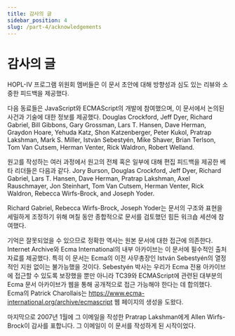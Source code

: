 ```yaml
---
title: 감사의 글
sidebar_position: 4
slug: /part-4/acknowledgements
---
```


# 감사의 글

HOPL-IV 프로그램 위원회 멤버들은 이 문서 초안에 대해 방향성과 심도 있는 리뷰와 소중한 피드백을 제공했다.

다음 동료들은 JavaScript와 ECMAScript의 개발에 참여했으며, 이 문서에서 논의된 사건과 기술에 대한 정보를 제공했다. Douglas Crockford, Jeff Dyer, Richard Gabriel, Bill Gibbons, Gary Grossman, Lars T. Hansen, Dave Herman, Graydon Hoare, Yehuda Katz, Shon Katzenberger, Peter Kukol, Pratrap Lakshman, Mark S. Miller, István Sebestyén, Mike Shaver, Brian Terlson, Tom Van Cutsem, Herman Venter, Rick Waldron, Robert Welland.

원고를 작성하는 여러 과정에서 원고의 전체 혹은 일부에 대해 편집 피드백을 제공한 베타 리더들은 다음과 같다. Jory Burson, Douglas Crockford, Jeff Dyer, Richard Gabriel, Lars T. Hansen, Dave Herman, Pratrap Lakshman, Axel Rauschmayer, Jon Steinhart, Tom Van Cutsem, Herman Venter, Rick Waldron, Rebecca Wirfs-Brock, and Joseph Yoder.

Richard Gabriel, Rebecca Wirfs-Brock, Joseph Yoder는 문서의 구조와 표현을 세밀하게 조정하기 위해 며칠 동안 종합적으로 문서를 검토했던 힘든 워크숍 세션에 참여했다.

기억은 잘못되었을 수 있으므로 정확한 역사는 원본 문서에 대한 접근에 의존한다. Internet Archive와 Ecma International의 내부 아카이브는 이 문서에 필수적인 출처 자료를 제공했다. 특히 이 문서는 Ecma의 이전 사무총장인 István Sebestyén의 열정적인 지원 없이는 불가능했을 것이다. Sebestyén 박사는 우리가 Ecma 전용 아카이브에 접근할 수 있도록 보장했을 뿐만 아니라 TC39와 ECMAScript에 관련된 대부분의 Ecma 문서 아카이브가 웹을 통해 공개적으로 접근 가능해야 한다는 데 합의했다. Ecma의 Patrick Charollais는 https://www.ecma-international.org/archive/ecmascript 웹 페이지의 생성을 도왔다.

마지막으로 2007년 1월에 그 이메일을 작성한 Pratrap Lakshman에게 Allen Wirfs-Brock이 감사를 표합니다. 그 이메일이 이 문서를 작성하게 된 시작이었다.
